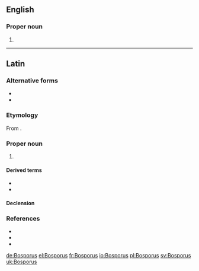 ==English==

===Proper noun===
{{en-proper noun|head=the Bosporus}}

# {{alternative spelling of|Bosphorus|lang=en}}

----

==Latin==

===Alternative forms===
* {{l|la|Bosphorus}}
* {{l|la|Bosforus}}

===Etymology===
From {{der|la|grc|Βόσπορος}}.

===Proper noun===
{{la-proper noun|Bosporus|Bospori|Bosporī|m|second}}

# {{non-gloss definition|Any of multiple [[strait]]s, chiefly the one known as the {{l|en|Bosphorus}} in English.}}

====Derived terms====
* {{l|la|Bosporus Cimmerius}}
* {{l|la|Bosporus Thracius}}

====Declension====
{{la-decl-2nd|Bospor|num=sg}}

===References===
* {{R:L&S}}
* {{R:Elementary Lewis}}
* {{R:Gaffiot}}

[[de:Bosporus]]
[[el:Bosporus]]
[[fr:Bosporus]]
[[io:Bosporus]]
[[pl:Bosporus]]
[[sv:Bosporus]]
[[uk:Bosporus]]